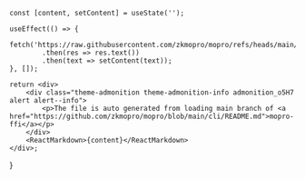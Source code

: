 
    const [content, setContent] = useState('');

    useEffect(() => {
        fetch('https://raw.githubusercontent.com/zkmopro/mopro/refs/heads/main/cli/README.md')
            .then(res => res.text())
            .then(text => setContent(text));
    }, []);

    return <div>
        <div class="theme-admonition theme-admonition-info admonition_o5H7 alert alert--info">
            <p>The file is auto generated from loading main branch of <a href="https://github.com/zkmopro/mopro/blob/main/cli/README.md">mopro-ffi</a></p>
        </div>
        <ReactMarkdown>{content}</ReactMarkdown>
    </div>;
}
